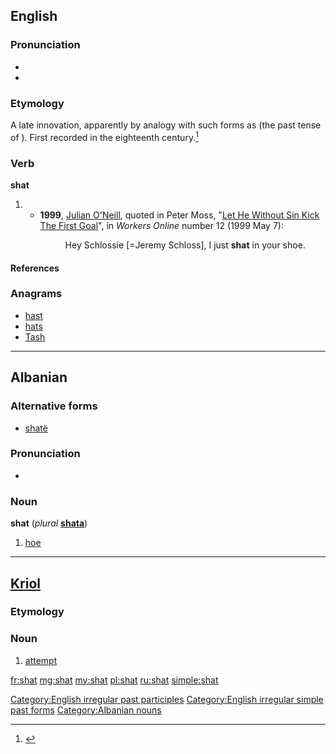 ==English==

===Pronunciation===
* {{IPA|/ʃæt/}}
* {{rhymes|æt}}

===Etymology===
A late innovation, apparently by analogy with such forms as {{term|sat}} (the past tense of {{term|sit}}). First recorded in the eighteenth century.<ref name="'shit' entry at Etymology Online Dictionary">{{cite web|url=http://www.etymonline.com/index.php?term=shit|title=Etymology Online Dictionary: 'shit'|last=Harper|first=Douglas|date=2001|work=Etymology Online Dictionary|publisher=Douglas Harper|accessdate=2009-04-13}}</ref>

===Verb===
'''shat'''

# {{past of|shit}}
#* '''1999''', [[w:Julian O'Neill|Julian O'Neill]], quoted in Peter Moss, "[http://workers.labor.net.au/12/b_sportspage_pete.html Let He Without Sin Kick The First Goal]", in ''Workers Online'' number 12 (1999 May 7):
#*: Hey Schlossie [=Jeremy Schloss], I just '''shat''' in your shoe.

====References====
<references/>

===Anagrams===
* [[hast#English|hast]]
* [[hats#English|hats]]
* [[Tash#English|Tash]]

[[Category:English irregular past participles]]
[[Category:English irregular simple past forms]]

----

==Albanian==

===Alternative forms===
* [[shatë]]

===Pronunciation===
* {{IPA|/ʃat/|lang=sq}}

===Noun===
'''shat''' {{m}} (''plural'' '''[[shata]]''')

# [[hoe]]

[[Category:Albanian nouns]]

----

==[[Kriol]]==

===Etymology===
{{etyl|en|rop}} {{term|lang=en|shot}}

===Noun===
{{head|rop|noun}}

# [[attempt]]

[[fr:shat]]
[[mg:shat]]
[[my:shat]]
[[pl:shat]]
[[ru:shat]]
[[simple:shat]]